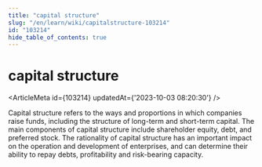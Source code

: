 ```yaml
---
title: "capital structure"
slug: "/en/learn/wiki/capitalstructure-103214"
id: "103214"
hide_table_of_contents: true
---
```



# capital structure

<ArticleMeta id={103214} updatedAt={'2023-10-03 08:20:30'} />
<div className='border-solid border-b border-t-0 my-4 border-[var(--ifm-color-gray-300)]' />

Capital structure refers to the ways and proportions in which companies raise funds, including the structure of long-term and short-term capital. The main components of capital structure include shareholder equity, debt, and preferred stock. The rationality of capital structure has an important impact on the operation and development of enterprises, and can determine their ability to repay debts, profitability and risk-bearing capacity.
